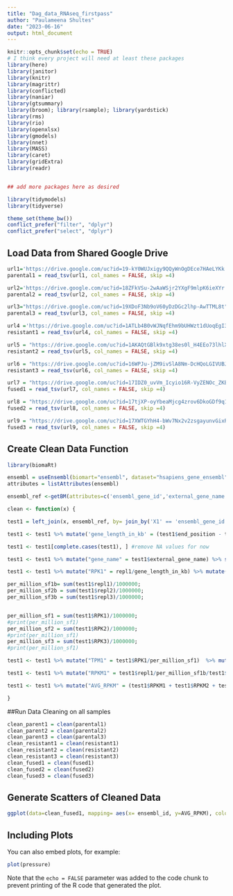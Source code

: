 ```yaml
---
title: "Dag_data_RNAseq_firstpass"
author: "Paulameena Shultes"
date: "2023-06-16"
output: html_document
---
```


```r
knitr::opts_chunk$set(echo = TRUE)
# I think every project will need at least these packages
library(here)
library(janitor)
library(knitr)
library(magrittr)
library(conflicted)
library(naniar)
library(gtsummary)
library(broom); library(rsample); library(yardstick)
library(rms)
library(rio)
library(openxlsx)
library(gmodels)
library(nnet)
library(MASS)
library(caret)
library(gridExtra)
library(readr)


## add more packages here as desired

library(tidymodels)
library(tidyverse)

theme_set(theme_bw())
conflict_prefer("filter", "dplyr")
conflict_prefer("select", "dplyr")
```

## Load Data from Shared Google Drive


```r

url1='https://drive.google.com/uc?id=19-kY0WUJxigy9QQyWnOgDEce7HAeLYKk'
parental1 = read_tsv(url1, col_names = FALSE, skip =4)

url2='https://drive.google.com/uc?id=18ZFkVSu-2wAaWSjr2YXgF9mlpK6ieXYr'
parental2 = read_tsv(url2, col_names = FALSE, skip =4)

url3="https://drive.google.com/uc?id=19XDoF3Nb9oV60yDzDGc2lhp-AwTTML8t"
parental3 = read_tsv(url3, col_names = FALSE, skip =4)

url4 ='https://drive.google.com/uc?id=1ATLb4B0vWJNqfEhm9bUHWzt1dUoqEgI3'
resistant1 = read_tsv(url4, col_names = FALSE, skip =4)

url5 = "https://drive.google.com/uc?id=1AKAQtGBlk9xtg38es0l_H4EEo73lhlX9"
resistant2 = read_tsv(url5, col_names = FALSE, skip =4)

url6 = "https://drive.google.com/uc?id=16WPJu-jZM9ivSlA8Nm-DcHQoLGIVUBJg"
resistant3 = read_tsv(url6, col_names = FALSE, skip =4)

url7 = "https://drive.google.com/uc?id=17IDZ0_uvVm_Icyio16R-VyZENOc_ZKBh"
fused1 = read_tsv(url7, col_names = FALSE, skip =4)

url8 = "https://drive.google.com/uc?id=17tjXP-oyYbeaMjcg4zrov6DkoGDf9q17"
fused2 = read_tsv(url8, col_names = FALSE, skip =4)

url9 = "https://drive.google.com/uc?id=17XWTGYhH4-bWv7Nx2v2zsgayunvGixRt"
fused3 = read_tsv(url9, col_names = FALSE, skip =4)

```

## Create Clean Data Function
```r
library(biomaRt)

ensembl = useEnsembl(biomart="ensembl", dataset="hsapiens_gene_ensembl")
attributes = listAttributes(ensembl)

ensembl_ref <-getBM(attributes=c('ensembl_gene_id','external_gene_name','hgnc_symbol','start_position', 'end_position'), mart = ensembl)

clean <- function(x) {

test1 = left_join(x, ensembl_ref, by= join_by('X1' == 'ensembl_gene_id')) 

test1 <- test1 %>% mutate('gene_length_in_kb' = (test1$end_position - test1$start_position)/1000) %>% rename('ensembl_id' = 'X1', 'repl1'= 'X2', 'repl2'= 'X3', 'repl3' = 'X4')

test1 <- test1[complete.cases(test1), ] #remove NA values for now

test1 <- test1 %>% mutate("gene_name" = test1$external_gene_name) %>% select('gene_length_in_kb', 'external_gene_name', 'ensembl_id', 'repl1', 'repl2', 'repl3')

test1 <- test1 %>% mutate("RPK1" = repl1/gene_length_in_kb) %>% mutate("RPK2" = repl2/gene_length_in_kb) %>% mutate("RPK3" = repl3/gene_length_in_kb) 

per_million_sf1b= sum(test1$repl1)/1000000;
per_million_sf2b = sum(test1$repl2)/1000000;
per_million_sf3b = sum(test1$repl3)/1000000;


per_million_sf1 = sum(test1$RPK1)/1000000;
#print(per_million_sf1)
per_million_sf2 = sum(test1$RPK2)/1000000;
#print(per_million_sf1)
per_million_sf3 = sum(test1$RPK3)/1000000;
#print(per_million_sf1)

test1 <- test1 %>% mutate("TPM1" = test1$RPK1/per_million_sf1)  %>% mutate("TPM2" = test1$RPK2/per_million_sf2) %>% mutate("TPM3" = test1$RPK3/per_million_sf3)

test1 <- test1 %>% mutate("RPKM1" = test1$repl1/per_million_sf1b/test1$gene_length_in_kb)  %>% mutate("RPKM2" = test1$repl2/per_million_sf2b/test1$gene_length_in_kb) %>% mutate("RPKM3" = test1$repl3/per_million_sf3b/test1$gene_length_in_kb)

test1 <- test1 %>% mutate("AVG_RPKM" = (test1$RPKM1 + test1$RPKM2 + test1$RPKM3)/3) %>% mutate("AVG_TPM"= (test1$TPM1 + test1$TPM2 + test1$TPM3)/3)

}

```

##Run Data Cleaning on all samples
```r
clean_parent1 = clean(parental1)
clean_parent2 = clean(parental2)
clean_parent3 = clean(parental3)
clean_resistant1 = clean(resistant1)
clean_resistant2 = clean(resistant2)
clean_resistant3 = clean(resistant3)
clean_fused1 = clean(fused1)
clean_fused2 = clean(fused2)
clean_fused3 = clean(fused3)

```


## Generate Scatters of Cleaned Data
```r
ggplot(data=clean_fused1, mapping= aes(x= ensembl_id, y=AVG_RPKM), color = 'red') 

```

## Including Plots

You can also embed plots, for example:

```r
plot(pressure)
```

Note that the `echo = FALSE` parameter was added to the code chunk to prevent printing of the R code that generated the plot.
